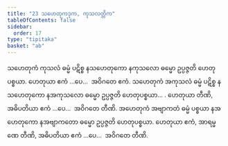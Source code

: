 ```yaml
---
title: "23 သဟေတုကဒုက, ကုသလတ္တိက"
tableOfContents: false
sidebar:
  order: 17
type: "tipitaka"
basket: "ab"
---
```



<DynamicBreadcrumb />

<Division number="30">

<Paragraph number="83">
သဟေတုကံ ကုသလံ ဓမ္မံ ပဋိစ္စ နသဟေတုကော နကုသလော ဓမ္မော ဥပ္ပဇ္ဇတိ ဟေတုပစ္စယာ. ဟေတုယာ ဧကံ …ပေ…  အဝိဂတေ ဧကံ.
</Paragraph>

<Paragraph number="84">
သဟေတုကံ အကုသလံ ဓမ္မံ ပဋိစ္စ နသဟေတုကော နအကုသလော ဓမ္မော ဥပ္ပဇ္ဇတိ ဟေတုပစ္စယာ… . ဟေတုယာ တီဏိ, အဓိပတိယာ ဧကံ …ပေ…  အဝိဂတေ တီဏိ.
</Paragraph>

<Paragraph number="85">
အဟေတုကံ အဗျာကတံ ဓမ္မံ ပစ္စယာ နအဟေတုကော နအဗျာကတော ဓမ္မော ဥပ္ပဇ္ဇတိ ဟေတုပစ္စယာ. ဟေတုယာ ဧကံ, အာရမ္မဏေ တီဏိ, အဓိပတိယာ ဧကံ …ပေ…  အဝိဂတေ တီဏိ.
</Paragraph>
</Division>